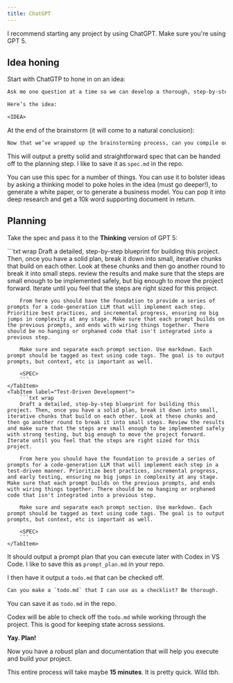 ```yaml
---
title: ChatGPT
---
```



I recommend starting any project by using ChatGPT. Make sure you're using GPT 5.

## Idea honing

Start with ChatGTP to hone in on an idea:

```txt wrap
Ask me one question at a time so we can develop a thorough, step-by-step spec for this idea. Each question should build on my previous answers, and our end goal is to have a detailed specification I can hand off to a developer. Let’s do this iteratively and dig into every relevant detail. Remember, only one question at a time.

Here’s the idea:

<IDEA>
```

At the end of the brainstorm (it will come to a natural conclusion):

```txt wrap
Now that we’ve wrapped up the brainstorming process, can you compile our findings into a comprehensive, developer-ready specification? Include all relevant requirements, architecture choices, data handling details, error handling strategies, and a testing plan so a developer can immediately begin implementation.
```

This will output a pretty solid and straightforward spec that can be handed off to the planning step. I like to save it as `spec.md` in the repo.

<Aside>

You can use this spec for a number of things. You can use it to bolster ideas by asking a thinking model to poke holes in the idea (must go deeper!), to generate a white paper, or to generate a business model. You can pop it into deep research and get a 10k word supporting document in return.

</Aside>

## Planning

Take the spec and pass it to the **Thinking** version of GPT 5:

<Tabs>
    <TabItem label="Non-Test-Driven Development">
        ```txt wrap
        Draft a detailed, step-by-step blueprint for building this project. Then, once you have a solid plan, break it down into small, iterative chunks that build on each other. Look at these chunks and then go another round to break it into small steps. review the results and make sure that the steps are small enough to be implemented safely, but big enough to move the project forward. Iterate until you feel that the steps are right sized for this project.

        From here you should have the foundation to provide a series of prompts for a code-generation LLM that will implement each step. Prioritize best practices, and incremental progress, ensuring no big jumps in complexity at any stage. Make sure that each prompt builds on the previous prompts, and ends with wiring things together. There should be no hanging or orphaned code that isn't integrated into a previous step.

        Make sure and separate each prompt section. Use markdown. Each prompt should be tagged as text using code tags. The goal is to output prompts, but context, etc is important as well.

        <SPEC>
        ```
    </TabItem>
    <TabItem label="Test-Driven Development">
        ```txt wrap
        Draft a detailed, step-by-step blueprint for building this project. Then, once you have a solid plan, break it down into small, iterative chunks that build on each other. Look at these chunks and then go another round to break it into small steps. Review the results and make sure that the steps are small enough to be implemented safely with strong testing, but big enough to move the project forward. Iterate until you feel that the steps are right sized for this project.

        From here you should have the foundation to provide a series of prompts for a code-generation LLM that will implement each step in a test-driven manner. Prioritize best practices, incremental progress, and early testing, ensuring no big jumps in complexity at any stage. Make sure that each prompt builds on the previous prompts, and ends with wiring things together. There should be no hanging or orphaned code that isn't integrated into a previous step.

        Make sure and separate each prompt section. Use markdown. Each prompt should be tagged as text using code tags. The goal is to output prompts, but context, etc is important as well.

        <SPEC>
        ```
    </TabItem>

</Tabs>

It should output a prompt plan that you can execute later with Codex in VS Code. I like to save this as `prompt_plan.md` in your repo.

I then have it output a `todo.md` that can be checked off.

```txt wrap
Can you make a `todo.md` that I can use as a checklist? Be thorough.
```

You can save it as `todo.md` in the repo.

Codex will be able to check off the `todo.md` while working through the project. This is good for keeping state across sessions.

**Yay. Plan!**

Now you have a robust plan and documentation that will help you execute and build your project.

This entire process will take maybe **15 minutes**. It is pretty quick. Wild tbh.
